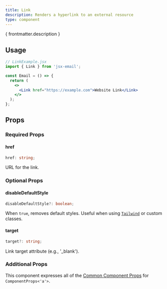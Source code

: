 ```yaml
---
title: Link
description: Renders a hyperlink to an external resource
type: component
---
```


<p>{ frontmatter.description }</p>

<Install type={frontmatter.type}/>

## Usage

```jsx "Link"
// LinkExample.jsx
import { Link } from 'jsx-email';

const Email = () => {
  return (
    <>
      <Link href="https://example.com">Website Link</Link>
    </>
  );
};
```

## Props

### Required Props

#### href
```ts
href: string;
```
URL for the link.

### Optional Props

#### disableDefaultStyle
```ts
disableDefaultStyle?: boolean;
```
When `true`, removes default styles. Useful when using [`Tailwind`](/components/tailwind) or custom classes.

#### target
```ts
target?: string;
```
Link target attribute (e.g., '_blank').

### Additional Props

This component expresses all of the [Common Component Props](https://react.dev/reference/react-dom/components/common) for `ComponentProps<'a'>`.
